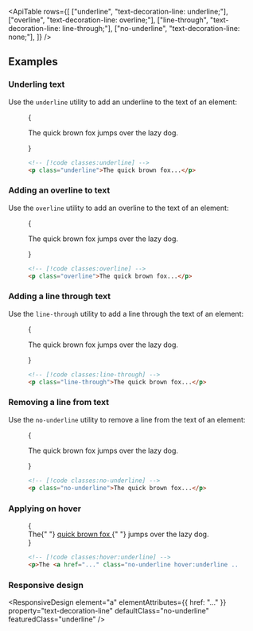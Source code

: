 


<ApiTable
  rows={[
    ["underline", "text-decoration-line: underline;"],
    ["overline", "text-decoration-line: overline;"],
    ["line-through", "text-decoration-line: line-through;"],
    ["no-underline", "text-decoration-line: none;"],
  ]}
/>

## Examples

### Underling text

Use the `underline` utility to add an underline to the text of an element:

<Figure>

<Example>
  {
    <p className="text-center text-lg font-medium text-gray-900 underline dark:text-gray-200">
      The quick brown fox jumps over the lazy dog.
    </p>
  }
</Example>

```html
<!-- [!code classes:underline] -->
<p class="underline">The quick brown fox...</p>
```

</Figure>

### Adding an overline to text

Use the `overline` utility to add an overline to the text of an element:

<Figure>

<Example>
  {
    <p className="text-center text-lg font-medium text-gray-900 overline dark:text-gray-200">
      The quick brown fox jumps over the lazy dog.
    </p>
  }
</Example>

```html
<!-- [!code classes:overline] -->
<p class="overline">The quick brown fox...</p>
```

</Figure>

### Adding a line through text

Use the `line-through` utility to add a line through the text of an element:

<Figure>

<Example>
  {
    <p className="text-center text-lg font-medium text-gray-900 line-through dark:text-gray-200">
      The quick brown fox jumps over the lazy dog.
    </p>
  }
</Example>

```html
<!-- [!code classes:line-through] -->
<p class="line-through">The quick brown fox...</p>
```

</Figure>

### Removing a line from text

Use the `no-underline` utility to remove a line from the text of an element:

<Figure>

<Example>
  {
    <p className="text-center text-lg font-medium text-gray-900 no-underline dark:text-gray-200">
      The quick brown fox jumps over the lazy dog.
    </p>
  }
</Example>

```html
<!-- [!code classes:no-underline] -->
<p class="no-underline">The quick brown fox...</p>
```

</Figure>

### Applying on hover

<TargetingSpecificStates property="text-decoration-line">

<Figure hint="Hover over the text to see the expected behavior">

<Example>
  {
    <div className="text-center text-lg font-medium text-gray-900 no-underline dark:text-gray-200">
      The{" "}
      <a
        href="https://en.wikipedia.org/wiki/The_quick_brown_fox_jumps_over_the_lazy_dog"
        target="blank"
        className="text-sky-600 no-underline hover:underline dark:text-sky-400"
      >
        quick brown fox
      </a>{" "}
      jumps over the lazy dog.
    </div>
  }
</Example>

```html
<!-- [!code classes:hover:underline] -->
<p>The <a href="..." class="no-underline hover:underline ...">quick brown fox</a> jumps over the lazy dog.</p>
```

</Figure>

</TargetingSpecificStates>

### Responsive design

<ResponsiveDesign
  element="a"
  elementAttributes={{ href: "..." }}
  property="text-decoration-line"
  defaultClass="no-underline"
  featuredClass="underline"
/>



